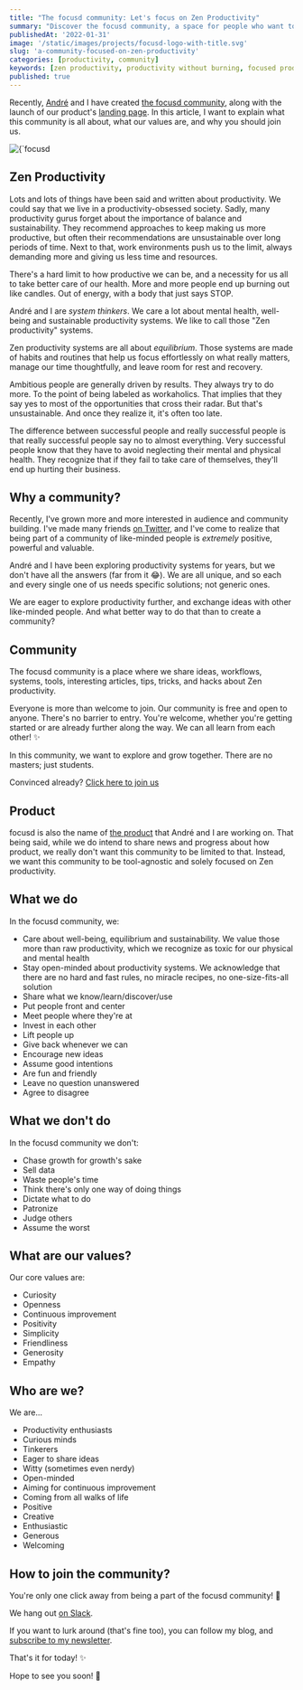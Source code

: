 ```yaml
---
title: "The focusd community: Let's focus on Zen Productivity"
summary: "Discover the focusd community, a space for people who want to be more focused and productive without burning out."
publishedAt: '2022-01-31'
image: '/static/images/projects/focusd-logo-with-title.svg'
slug: 'a-community-focused-on-zen-productivity'
categories: [productivity, community]
keywords: [zen productivity, productivity without burning, focused productivity, productvitiy]
published: true
---
```


Recently, [André](https://twitter.com/theandrecasal) and I have created [the focusd community](https://join.slack.com/t/focusdgroup/shared_invite/zt-113gxeetf-kXTPA8Y9NyHVj1Wj3Rdd~A), along with the launch of our product's [landing page](https://focusd.app). In this article, I want to explain what this community is all about, what our values are, and why you should join us.

<BlogPostCenteredContent>
  <Image
    alt={`focusd community logo`}
    src={`/static/images/projects/focusd-logo-with-title.svg`}
    width={200}
    height={200}
    priority
  />
</BlogPostCenteredContent>

## Zen Productivity

Lots and lots of things have been said and written about productivity. We could say that we live in a productivity-obsessed society. Sadly, many productivity gurus forget about the importance of balance and sustainability. They recommend approaches to keep making us more productive, but often their recommendations are unsustainable over long periods of time. Next to that, work environments push us to the limit, always demanding more and giving us less time and resources.

There's a hard limit to how productive we can be, and a necessity for us all to take better care of our health. More and more people end up burning out like candles. Out of energy, with a body that just says STOP.

André and I are _system thinkers_. We care a lot about mental health, well-being and sustainable productivity systems. We like to call those "Zen productivity" systems.

Zen productivity systems are all about _equilibrium_. Those systems are made of habits and routines that help us focus effortlessly on what really matters, manage our time thoughtfully, and leave room for rest and recovery.

Ambitious people are generally driven by results. They always try to do more. To the point of being labeled as workaholics. That implies that they say yes to most of the opportunities that cross their radar. But that's unsustainable. And once they realize it, it's often too late.

The difference between successful people and really successful people is that really successful people say no to almost everything. Very successful people know that they have to avoid neglecting their mental and physical health. They recognize that if they fail to take care of themselves, they'll end up hurting their business.

## Why a community?
Recently, I've grown more and more interested in audience and community building. I've made many friends [on Twitter](https://twitter.com/dSebastien), and I've come to realize that being part of a community of like-minded people is _extremely_ positive, powerful and valuable.

André and I have been exploring productivity systems for years, but we don't have all the answers (far from it 😂). We are all unique, and so each and every single one of us needs specific solutions; not generic ones.

We are eager to explore productivity further, and exchange ideas with other like-minded people. And what better way to do that than to create a community?

## Community
The focusd community is a place where we share ideas, workflows, systems, tools, interesting articles, tips, tricks, and hacks about Zen productivity.

Everyone is more than welcome to join. Our community is free and open to anyone. There's no barrier to entry. You're welcome, whether you're getting started or are already further along the way. We can all learn from each other! ✨

In this community, we want to explore and grow together. There are no masters; just students.

Convinced already? [Click here to join us](https://join.slack.com/t/focusdgroup/shared_invite/zt-113gxeetf-kXTPA8Y9NyHVj1Wj3Rdd~A)

## Product
focusd is also the name of [the product](https://focusd.app) that André and I are working on. That being said, while we do intend to share news and progress about how product, we really don't want this community to be limited to that. Instead, we want this community to be tool-agnostic and solely focused on Zen productivity.

## What we do
In the focusd community, we:

* Care about well-being, equilibrium and sustainability. We value those more than raw productivity, which we recognize as toxic for our physical and mental health
* Stay open-minded about productivity systems. We acknowledge that there are no hard and fast rules, no miracle recipes, no one-size-fits-all solution
* Share what we know/learn/discover/use
* Put people front and center
* Meet people where they're at
* Invest in each other
* Lift people up
* Give back whenever we can
* Encourage new ideas
* Assume good intentions
* Are fun and friendly
* Leave no question unanswered
* Agree to disagree

## What we don't do
In the focusd community we don't:

* Chase growth for growth's sake
* Sell data
* Waste people's time
* Think there's only one way of doing things
* Dictate what to do
* Patronize
* Judge others
* Assume the worst

## What are our values?
Our core values are:

* Curiosity
* Openness
* Continuous improvement
* Positivity
* Simplicity
* Friendliness
* Generosity
* Empathy

## Who are we?
We are...

* Productivity enthusiasts
* Curious minds
* Tinkerers
* Eager to share ideas
* Witty (sometimes even nerdy)
* Open-minded
* Aiming for continuous improvement
* Coming from all walks of life
* Positive
* Creative
* Enthusiastic
* Generous
* Welcoming

## How to join the community?
You're only one click away from being a part of the focusd community! 🚀

We hang out [on Slack](https://join.slack.com/t/focusdgroup/shared_invite/zt-113gxeetf-kXTPA8Y9NyHVj1Wj3Rdd~A).

If you want to lurk around (that's fine too), you can follow my blog, and [subscribe to my newsletter](https://newsletter.dsebastien.net).

That's it for today! ✨

Hope to see you soon! 👋

<BlogPostSignature />
